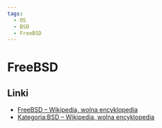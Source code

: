 ```yaml
---
tags:
  - OS
  - BSD
  - FreeBSD
---
```


# FreeBSD

## Linki

- [FreeBSD – Wikipedia, wolna encyklopedia](https://pl.wikipedia.org/wiki/FreeBSD)
- [Kategoria:BSD – Wikipedia, wolna encyklopedia](https://pl.wikipedia.org/wiki/Kategoria:BSD)
